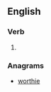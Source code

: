 ==English==
{{wikipedia|dab=hotwire}}

===Verb===
{{en-verb|hotwir|ed}}

# {{alternative spelling of|hot-wire}}

===Anagrams===
* [[worthie#English|worthie]]